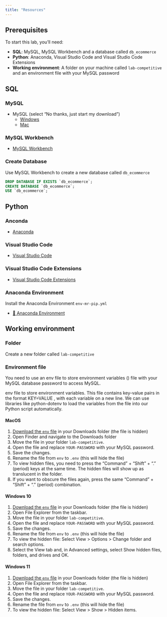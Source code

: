 ```yaml
---
title: "Resources"
---
```


## Prerequisites

To start this lab, you'll need:

- **SQL**: MySQL, MySQL Workbench and a database called `db_ecommerce`
- **Python**: Anaconda, Visual Studio Code and Visual Studio Code Extensions
- **Working environment**: A folder on your machine called `lab-competitive` and an environment file with your MySQL password

## SQL

### MySQL

- MySQL (select "No thanks, just start my download")
  - [Windows](https://dev.mysql.com/downloads/installer/)
  - [Mac](https://dev.mysql.com/downloads/mysql/)

### MySQL Workbench

- [MySQL Workbench](https://dev.mysql.com/downloads/workbench/)

### Create Database

Use MySQL Workbench to create a new database called `db_ecommerce`

```sql
DROP DATABASE IF EXISTS `db_ecommerce`;
CREATE DATABASE `db_ecommerce`; 
USE `db_ecommerce`;
```

## Python

### Anconda

- [Anaconda](https://www.anaconda.com/download)

### Visual Studio Code

- [Visual Studio Code](https://code.visualstudio.com/)

### Visual Studio Code Extensions

- [Visual Studio Code Extensions](https://vscode.dev/profile/github/94d1b9a0184dec88655f9622c87b866d)


### Anaconda Environment

Install the Anaconda Environment `env-mr-pip.yml`

- [💾 Anaconda Environment](https://github.com/kirenz/environments)

## Working environment

### Folder

Create a new folder called `lab-competitive`

### Environment file

You need to use an env file to store environment variables () file with your MySQL database password to access MySQL.

env file to store environment variables. This file contains key-value pairs in the format KEY=VALUE , with each variable on a new line. We can use libraries like python-dotenv to load the variables from the file into our Python script automatically.


#### MacOS

1. [Download the `env` file](/.env) in your Downloads folder (the file is hidden)
2. Open Finder and navigate to the Downloads folder 
3. Move the file in your folder `lab-competitive`.
4. Open the file and replace `YOUR-PASSWORD` with your MySQL password.
5. Save the changes.
6. Rename the file from `env` to `.env` (this will hide the file)
7. To view hidden files, you need to press the “Command” + “Shift” + “.” (period) keys at the same time. The hidden files will show up as translucent in the folder.
8. If you want to obscure the files again, press the same “Command” + “Shift” + “.” (period) combination.


#### Windows 10

1. [Download the `env` file](/.env) in your Downloads folder (the file is hidden)
2. Open File Explorer from the taskbar. 
3. Move the file in your folder `lab-competitive`.
4. Open the file and replace `YOUR-PASSWORD` with your MySQL password.
5. Save the changes.
6. Rename the file from `env` to `.env` (this will hide the file)
7. To view the hidden file: Select View > Options > Change folder and search options.
8. Select the View tab and, in Advanced settings, select Show hidden files, folders, and drives and OK.

#### Windows 11

1. [Download the `env` file](/.env) in your Downloads folder (the file is hidden)
2. Open File Explorer from the taskbar. 
3. Move the file in your folder `lab-competitive`.
4. Open the file and replace `YOUR-PASSWORD` with your MySQL password.
5. Save the changes.
6. Rename the file from `env` to `.env` (this will hide the file)
7. To view the hidden file: Select View > Show > Hidden items.